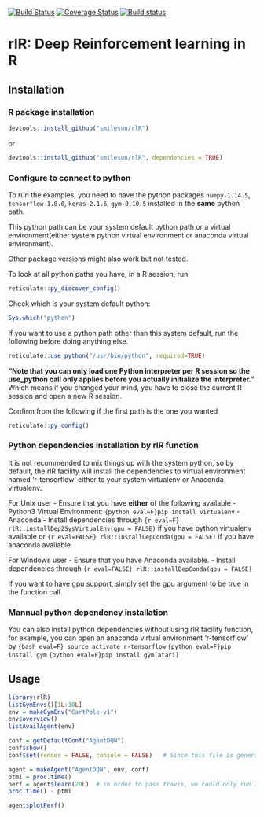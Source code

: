 [![Build Status](https://travis-ci.com/smilesun/rlR.svg?branch=master)](https://travis-ci.com/smilesun/rlR)
[![Coverage Status](https://coveralls.io/repos/github/smilesun/rlR/badge.svg?branch=master)](https://coveralls.io/github/smilesun/rlR?branch=master)
[![Build status](https://ci.appveyor.com/api/projects/status/d0oyb358bh3e8r7r?svg=true)](https://ci.appveyor.com/project/smilesun/rlr)

# rlR: Deep Reinforcement learning in R

## Installation

### R package installation
```r
devtools::install_github("smilesun/rlR")
```
or 

```r
devtools::install_github("smilesun/rlR", dependencies = TRUE)
```

### Configure to connect to python
To run the examples,  you need to have the python packages `numpy-1.14.5`, `tensorflow-1.8.0`, `keras-2.1.6`, `gym-0.10.5` installed in the **same** python path. 

This python path can be your system default python path or a virtual environment(either system python virtual environment or anaconda virtual environment).

Other package versions might also work but not tested.

To look at all python paths you have, in a R session, run
```r
reticulate::py_discover_config()
```

Check which is your system default python:
```r
Sys.which("python")
```

If you want to use a python path other than this system default, run the following before doing anything else.
```r
reticulate::use_python("/usr/bin/python", required=TRUE)
```
**"Note that you can only load one Python interpreter per R session so the use_python call only applies before you actually initialize the interpreter."** Which means if you changed your mind, you have to close the current R session and open a new R session.

Confirm from the following if the first path is the one you wanted
```r
reticulate::py_config()
```

### Python dependencies installation by rlR function
It is not recommended to mix things up with the system python, so by default, the rlR facility will install the dependencies to virtual environment named 'r-tensorflow' either to your system virtualenv or Anaconda virtualenv.

For Unix user
- Ensure that you have **either** of the following available
  - Python3 Virtual Environment: `{python eval=F}pip install virtualenv`
  - Anaconda
- Install dependencies through `{r eval=F} rlR::installDep2SysVirtualEnv(gpu = FALSE)` if you have python virtualenv available or `{r eval=FALSE} rlR::installDepConda(gpu = FALSE)` if you have anaconda available.


For Windows user
- Ensure that you have Anaconda available.
- Install dependencies through `{r eval=FALSE} rlR::installDepConda(gpu = FALSE)` 

If you want to have gpu support, simply set the gpu argument to be true in the function call.

### Mannual python dependency installation
You can also install python dependencies without using rlR facility function, for example, you can open an anaconda virtual environment  'r-tensorflow' by
`{bash eval=F} source activate r-tensorflow`
`{python eval=F}pip install gym`
`{python eval=F}pip install gym[atari]`

## Usage
```r
library(rlR)
listGymEnvs()[1L:10L]
env = makeGymEnv("CartPole-v1")
env$overview()
listAvailAgent(env)
```

```r
conf = getDefaultConf("AgentDQN")
conf$show()
conf$set(render = FALSE, console = FALSE)   # Since this file is generated by Rmarkdown, we do not want other output message to blur the markdown file.
```

```r
agent = makeAgent("AgentDQN", env, conf)
ptmi = proc.time()
perf = agent$learn(20L)  # in order to pass travis, we could only run 20 iterations here, to get meaningful result, please run 200 iterations.
proc.time() - ptmi
```

```r
agent$plotPerf()
```
